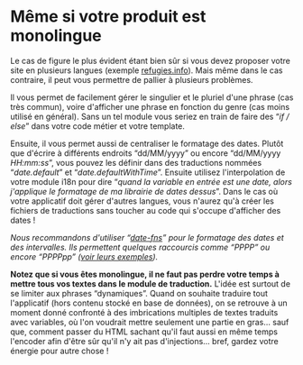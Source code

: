 # Même si votre produit est monolingue

Le cas de figure le plus évident étant bien sûr si vous devez proposer votre site en plusieurs langues (exemple [refugies.info](https://refugies.info)). Mais même dans le cas contraire, il peut vous permettre de pallier à plusieurs problèmes.

Il vous permet de facilement gérer le singulier et le pluriel d'une phrase (cas très commun), voire d'afficher une phrase en fonction du genre (cas moins utilisé en général). Sans un tel module vous seriez en train de faire des “_if / else_” dans votre code métier et votre template.

Ensuite, il vous permet aussi de centraliser le formatage des dates. Plutôt que d'écrire à différents endroits “dd/MM/yyyy” ou encore “dd/MM/yyyy _HH:mm:ss_”, vous pouvez les définir dans des traductions nommées “_date.default_” et “_date.defaultWithTime_”. Ensuite utilisez l'interpolation de votre module i18n pour dire “_quand la variable en entrée est une date, alors j'applique le formatage de ma librairie de dates dessus_”. Dans le cas où votre applicatif doit gérer d'autres langues, vous n'aurez qu'à créer les fichiers de traductions sans toucher au code qui s'occupe d'afficher des dates !

_Nous recommandons d'utiliser “[date-fns](https://date-fns.org/)” pour le formatage des dates et des intervalles. Ils permettent quelques raccourcis comme “PPPP” ou encore “PPPPpp” ([voir leurs exemples](https://date-fns.org/v2.29.3/docs/format))._

**Notez que si vous êtes monolingue, il ne faut pas perdre votre temps à mettre tous vos textes dans le module de traduction.** L'idée est surtout de se limiter aux phrases “dynamiques”. Quand on souhaite traduire tout l'applicatif (hors contenu stocké en base de données), on se retrouve à un moment donné confronté à des imbrications multiples de textes traduits avec variables, où l'on voudrait mettre seulement une partie en gras… sauf que, comment passer du HTML sachant qu'il faut aussi en même temps l'encoder afin d'être sûr qu'il n'y ait pas d'injections… bref, gardez votre énergie pour autre chose !
